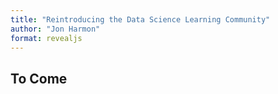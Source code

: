 ```yaml
---
title: "Reintroducing the Data Science Learning Community"
author: "Jon Harmon"
format: revealjs
---
```


## To Come
